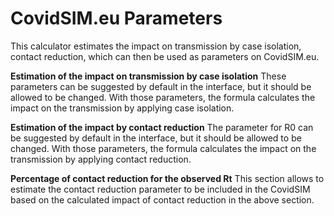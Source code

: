 # CovidSIM.eu Parameters 

This calculator estimates the impact on transmission by case isolation, contact reduction, which can then be used as parameters on CovidSIM.eu.

**Estimation of the impact on transmission by case isolation**
These parameters can be suggested by default in the interface, but it should be allowed to be changed. With those parameters, the formula calculates the impact on the transmission by applying case isolation.

**Estimation of the impact by contact reduction**
The parameter for R0 can be suggested by default in the interface, but it should be allowed to be changed. With those parameters, the formula calculates the impact on the transmission by applying contact reduction.

**Percentage of contact reduction for the observed Rt**
This section allows to estimate the contact reduction parameter to be included in the CovidSIM based on the calculated impact of contact reduction in the above section.



